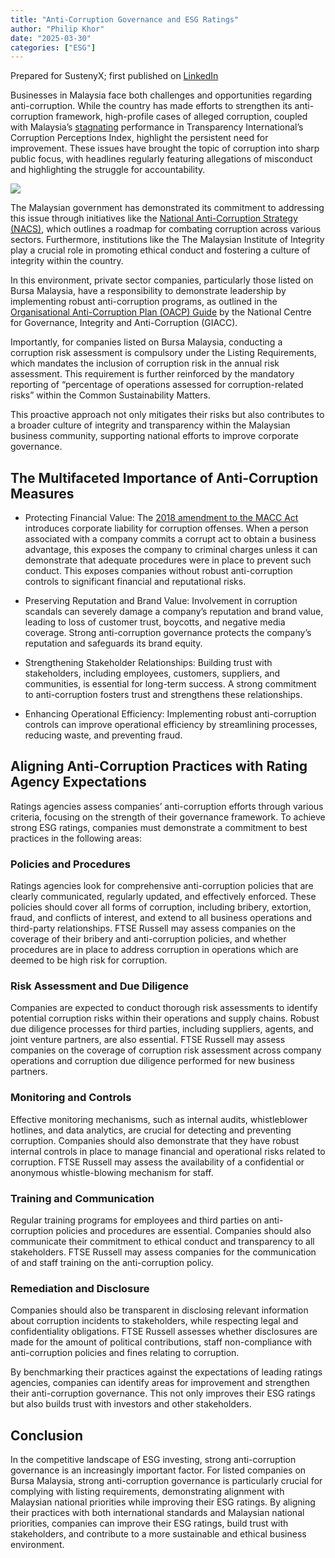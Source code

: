 ```yaml
---
title: "Anti-Corruption Governance and ESG Ratings"
author: "Philip Khor"
date: "2025-03-30"
categories: ["ESG"]
---
```


::: callout-note
Prepared for SustenyX; first published on [LinkedIn](https://www.linkedin.com/pulse/anti-corruption-governance-esg-ratings-sustenyx-8oh6c/?trackingId=CabE4t9mB1Gj%2FJcwg%2BaexQ%3D%3D)
:::

Businesses in Malaysia face both challenges and opportunities regarding anti-corruption. While the country has made efforts to strengthen its anti-corruption framework, high-profile cases of alleged corruption, coupled with Malaysia's [stagnating](https://thesun.my/malaysia-news/malaysia-remains-at-57th-spot-in-global-corruption-perceptions-index-2024-KB13658424) performance in Transparency International's Corruption Perceptions Index, highlight the persistent need for improvement. These issues have brought the topic of corruption into sharp public focus, with headlines regularly featuring allegations of misconduct and highlighting the struggle for accountability. 

![](images/paste-3.png)

The Malaysian government has demonstrated its commitment to addressing this issue through initiatives like the [National Anti-Corruption Strategy (NACS)](https://www.sprm.gov.my/admin/uploads_publication/strategi-pembanterasan-rasuah-nasional-2024-2028--en-08052024.pdf), which outlines a roadmap for combating corruption across various sectors. Furthermore, institutions like the The Malaysian Institute of Integrity play a crucial role in promoting ethical conduct and fostering a culture of integrity within the country.

In this environment, private sector companies, particularly those listed on Bursa Malaysia, have a responsibility to demonstrate leadership by implementing robust anti-corruption programs, as outlined in the [Organisational Anti-Corruption Plan (OACP) Guide](https://bpgn.sprm.gov.my/wp-content/uploads/2022/11/Guide-to-Developing-OACP.pdf) by the National Centre for Governance, Integrity and Anti-Corruption (GIACC). 

Importantly, for companies listed on Bursa Malaysia, conducting a corruption risk assessment is compulsory under the Listing Requirements, which mandates the inclusion of corruption risk in the annual risk assessment. This requirement is further reinforced by the mandatory reporting of "percentage of operations assessed for corruption-related risks" within the Common Sustainability Matters.

This proactive approach not only mitigates their risks but also contributes to a broader culture of integrity and transparency within the Malaysian business community, supporting national efforts to improve corporate governance.

## The Multifaceted Importance of Anti-Corruption Measures

-   Protecting Financial Value: The [2018 amendment to the MACC Act](https://www.pwc.com/my/en/services/assurance/risk-assurance-services/governance-risk-compliance/macc-act-2018.html) introduces corporate liability for corruption offenses. When a person associated with a company commits a corrupt act to obtain a business advantage, this exposes the company to criminal charges unless it can demonstrate that adequate procedures were in place to prevent such conduct. This exposes companies without robust anti-corruption controls to significant financial and reputational risks.

-   Preserving Reputation and Brand Value: Involvement in corruption scandals can severely damage a company's reputation and brand value, leading to loss of customer trust, boycotts, and negative media coverage. Strong anti-corruption governance protects the company's reputation and safeguards its brand equity.

-   Strengthening Stakeholder Relationships: Building trust with stakeholders, including employees, customers, suppliers, and communities, is essential for long-term success. A strong commitment to anti-corruption fosters trust and strengthens these relationships.

-   Enhancing Operational Efficiency: Implementing robust anti-corruption controls can improve operational efficiency by streamlining processes, reducing waste, and preventing fraud.

## Aligning Anti-Corruption Practices with Rating Agency Expectations

Ratings agencies assess companies' anti-corruption efforts through various criteria, focusing on the strength of their governance framework. To achieve strong ESG ratings, companies must demonstrate a commitment to best practices in the following areas:

### Policies and Procedures

Ratings agencies look for comprehensive anti-corruption policies that are clearly communicated, regularly updated, and effectively enforced. These policies should cover all forms of corruption, including bribery, extortion, fraud, and conflicts of interest, and extend to all business operations and third-party relationships. FTSE Russell may assess companies on the coverage of their bribery and anti-corruption policies, and whether procedures are in place to address corruption in operations which are deemed to be high risk for corruption. 

### Risk Assessment and Due Diligence

Companies are expected to conduct thorough risk assessments to identify potential corruption risks within their operations and supply chains. Robust due diligence processes for third parties, including suppliers, agents, and joint venture partners, are also essential. FTSE Russell may assess companies on the coverage of corruption risk assessment across company operations and corruption due diligence performed for new business partners. 

### Monitoring and Controls

Effective monitoring mechanisms, such as internal audits, whistleblower hotlines, and data analytics, are crucial for detecting and preventing corruption. Companies should also demonstrate that they have robust internal controls in place to manage financial and operational risks related to corruption. FTSE Russell may assess the availability of a confidential or anonymous whistle-blowing mechanism for staff.

### Training and Communication

Regular training programs for employees and third parties on anti-corruption policies and procedures are essential. Companies should also communicate their commitment to ethical conduct and transparency to all stakeholders. FTSE Russell may assess companies for the communication of and staff training on the anti-corruption policy. 

### Remediation and Disclosure

Companies should also be transparent in disclosing relevant information about corruption incidents to stakeholders, while respecting legal and confidentiality obligations. FTSE Russell assesses whether disclosures are made for the amount of political contributions, staff non-compliance with anti-corruption policies and fines relating to corruption. 

By benchmarking their practices against the expectations of leading ratings agencies, companies can identify areas for improvement and strengthen their anti-corruption governance. This not only improves their ESG ratings but also builds trust with investors and other stakeholders.

## Conclusion

In the competitive landscape of ESG investing, strong anti-corruption governance is an increasingly important factor. For listed companies on Bursa Malaysia, strong anti-corruption governance is particularly crucial for complying with listing requirements, demonstrating alignment with Malaysian national priorities while improving their ESG ratings. By aligning their practices with both international standards and Malaysian national priorities, companies can improve their ESG ratings, build trust with stakeholders, and contribute to a more sustainable and ethical business environment.